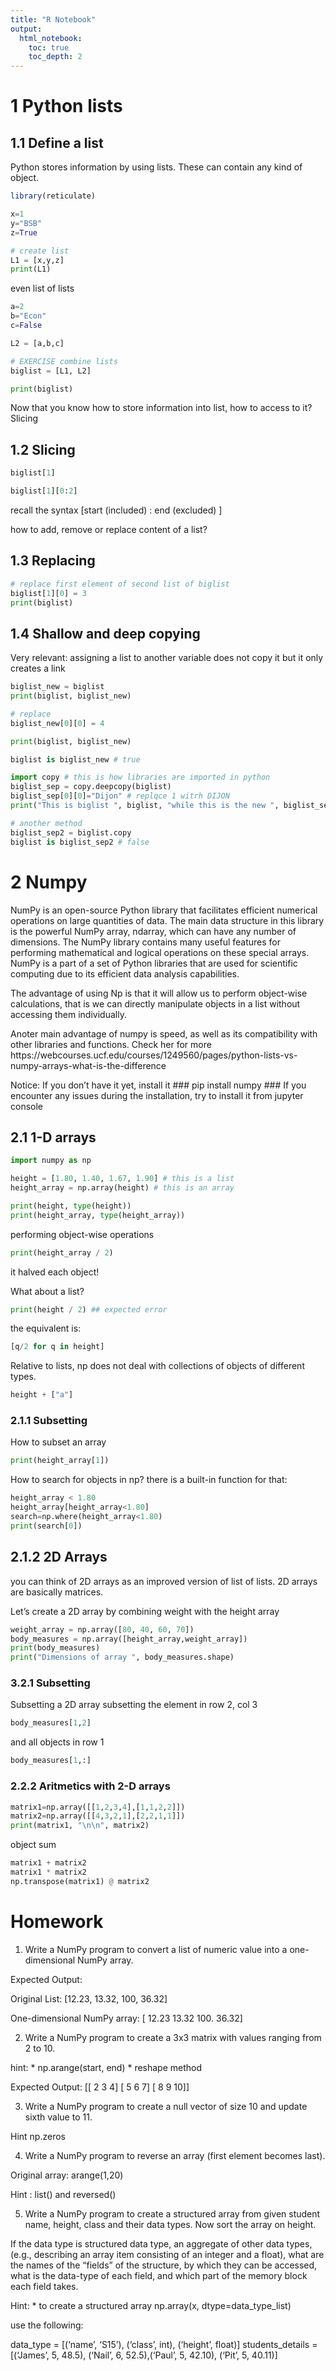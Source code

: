 ```yaml
---
title: "R Notebook"
output: 
  html_notebook:
    toc: true
    toc_depth: 2
---
```


# 1 **Python lists**

## 1.1 Define a list <a name="definealist"></a>
Python stores information by using lists. These can contain any kind of object.

```r
library(reticulate)
```

```python
x=1
y="BSB"
z=True

# create list
L1 = [x,y,z]
print(L1)
```

even list of lists


```python
a=2
b="Econ"
c=False

L2 = [a,b,c]

# EXERCISE combine lists
biglist = [L1, L2]

print(biglist)
```

Now that you know how to store information into list, how to access to it? Slicing

## 1.2 Slicing <a name="slicing"></a>

```python
biglist[1]
```
```python
biglist[1][0:2]
```

recall the syntax [start (included) : end (excluded) ]

how to add, remove or replace content of a list?

## 1.3 Replacing <a name="replacing"></a>

```python
# replace first element of second list of biglist
biglist[1][0] = 3
print(biglist)
```

## 1.4 Shallow and deep copying <a name="copying"></a>
Very relevant: assigning a list to another variable does not copy it but it only creates a link

```python
biglist_new = biglist
print(biglist, biglist_new)

# replace
biglist_new[0][0] = 4

print(biglist, biglist_new)

biglist is biglist_new # true
```

```python
import copy # this is how libraries are imported in python
biglist_sep = copy.deepcopy(biglist)
biglist_sep[0][0]="Dijon" # replqce 1 witrh DIJON
print("This is biglist ", biglist, "while this is the new ", biglist_sep) # IT WORKS!

# another method
biglist_sep2 = biglist.copy
biglist is biglist_sep2 # false
```



# 2 Numpy <a name="np"></a>

NumPy is an open-source Python library that facilitates efficient numerical operations on large quantities of data. The main data structure in this library is the powerful NumPy array, ndarray, which can have any number of dimensions. The NumPy library contains many useful features for performing mathematical and logical operations on these special arrays. NumPy is a part of a set of Python libraries that are used for scientific computing due to its efficient data analysis capabilities.

The advantage of using Np is that it will allow us to perform object-wise calculations, that is we can directly manipulate objects in a list without accessing them individually.

Anoter main advantage of numpy is speed, as well as its compatibility with other libraries and functions.
Check her for more https://webcourses.ucf.edu/courses/1249560/pages/python-lists-vs-numpy-arrays-what-is-the-difference

Notice: If you don't have it yet, install it ### pip install numpy ###
If you encounter any issues during the installation, try to install it from jupyter console

## 2.1 1-D arrays <a name="1D"></a>
```python
import numpy as np

height = [1.80, 1.40, 1.67, 1.90] # this is a list
height_array = np.array(height) # this is an array

print(height, type(height))
print(height_array, type(height_array))
```

performing object-wise operations

```python
print(height_array / 2)
```

it halved each object! 

What about a list?

```python
print(height / 2) ## expected error
```

the equivalent is:

```python
[q/2 for q in height]
```

Relative to lists, np does not deal with collections of objects of different types.

```python
height + ["a"]
```

### 2.1.1 Subsetting <a name="subsetting1"></a>
How to subset an array

```python
print(height_array[1])
```

How to search for objects in np? there is a built-in function for that:

```python
height_array < 1.80
height_array[height_array<1.80]
search=np.where(height_array<1.80)
print(search[0])
```

## 2.1.2 2D Arrays <a name="2D"></a>

you can think of 2D arrays as an improved version of list of lists. 2D arrays are basically matrices.

Let's create a 2D array by combining weight with the height array

```python
weight_array = np.array([80, 40, 60, 70])
body_measures = np.array([height_array,weight_array])
print(body_measures)
print("Dimensions of array ", body_measures.shape)
```

### 3.2.1 Subsetting <a name="subsetting2"></a>
Subsetting a 2D array
subsetting the element in row 2, col 3

```python
body_measures[1,2]
```

and all objects in row 1

```python
body_measures[1,:]
```

### 2.2.2 Aritmetics with 2-D arrays <a name="aritm2"></a>

```python
matrix1=np.array([[1,2,3,4],[1,1,2,2]])
matrix2=np.array([[4,3,2,1],[2,2,1,1]])
print(matrix1, "\n\n", matrix2)
```

object sum

```python
matrix1 + matrix2
matrix1 * matrix2
np.transpose(matrix1) @ matrix2
```

# Homework
1. Write a NumPy program to convert a list of numeric value into a one-dimensional NumPy array.

Expected Output:

Original List: [12.23, 13.32, 100, 36.32]

One-dimensional NumPy array: [ 12.23 13.32 100. 36.32]

2. Write a NumPy program to create a 3x3 matrix with values ranging from 2 to 10.

hint: 
 * np.arange(start, end)
 * reshape method

Expected Output:
[[ 2 3 4]
[ 5 6 7]
[ 8 9 10]]

3. Write a NumPy program to create a null vector of size 10 and update sixth value to 11.

Hint np.zeros

4. Write a NumPy program to reverse an array (first element becomes last).

Original array: arange(1,20)

Hint : list() and reversed() 

5. Write a NumPy program to create a structured array from given student name, height, class and their data types. Now sort the array on height.

If the data type is structured data type, an aggregate of other data types, (e.g., describing an array item consisting of an integer and a float), what are the names of the “fields” of the structure, by which they can be accessed, what is the data-type of each field, and which part of the memory block each field takes.

Hint:
   * to create a structured array np.array(x, dtype=data_type_list)
   
use the following:

data_type = [('name', 'S15'), ('class', int), ('height', float)]
students_details = [('James', 5, 48.5), ('Nail', 6, 52.5),('Paul', 5, 42.10), ('Pit', 5, 40.11)]
